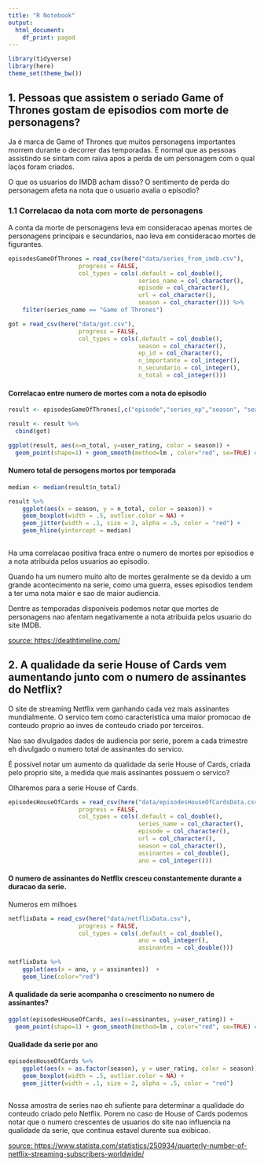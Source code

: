 ```yaml
---
title: "R Notebook"
output:
  html_document:
    df_print: paged
---
```


```r
library(tidyverse)
library(here)
theme_set(theme_bw())
```


## 1. Pessoas que assistem o seriado Game of Thrones gostam de episodios com morte de personagens?

Ja é marca de Game of Thrones que muitos personagens importantes morrem durante o decorrer das temporadas.
É normal que as pessoas assistindo se sintam com raiva apos a perda de um personagem com o qual laços foram
criados. 

O que os usuarios do IMDB acham disso? O sentimento de perda do personagem afeta na nota que o usuario avalia o episodio?

### 1.1 Correlacao da nota com morte de personagens

A conta da morte de personagens leva em consideracao apenas mortes de personagens principais e secundarios,
nao leva em consideracao mortes de figurantes.


```r
episodesGameOfThrones = read_csv(here("data/series_from_imdb.csv"), 
                    progress = FALSE,
                    col_types = cols(.default = col_double(), 
                                     series_name = col_character(), 
                                     episode = col_character(), 
                                     url = col_character(),
                                     season = col_character())) %>% 
    filter(series_name == "Game of Thrones") 
```


```r
got = read_csv(here("data/got.csv"), 
                    progress = FALSE,
                    col_types = cols(.default = col_double(), 
                                     season = col_character(), 
                                     ep_id = col_character(), 
                                     n_importante = col_integer(),
                                     n_secundario = col_integer(),
                                     n_total = col_integer()))
```


#### Correlacao entre numero de mortes com a nota do episodio

```r

result <- episodesGameOfThrones[,c("episode","series_ep","season", "season_ep", "user_rating")]

result <- result %>% 
  cbind(got)

ggplot(result, aes(x=n_total, y=user_rating, color = season)) +
  geom_point(shape=1) + geom_smooth(method=lm , color="red", se=TRUE) # Add linear regression line 
```

#### Numero total de persogens mortos por temporada
```r

median <- median(result$n_total)

result %>% 
    ggplot(aes(x = season, y = n_total, color = season)) + 
    geom_boxplot(width = .5, outlier.color = NA) +
    geom_jitter(width = .1, size = 2, alpha = .5, color = "red") +
    geom_hline(yintercept = median) 
    
```

Ha uma correlacao positiva fraca entre o numero de mortes por episodios e a nota atribuida pelos usuarios ao episodio.

Quando ha um numero muito alto de mortes geralmente se da devido a um grande acontecimento na serie, 
como uma guerra, esses episodios tendem a ter uma nota maior e sao de maior audiencia. 

Dentre as temporadas disponiveis podemos notar que mortes de personagens nao afentam negativamente
a nota atribuida pelos usuario do site IMDB.

[source: https://deathtimeline.com/](https://deathtimeline.com/)

## 2. A qualidade da serie House of Cards vem aumentando junto com o numero de assinantes do Netflix?

O site de streaming Netflix vem ganhando cada vez mais assinantes mundialmente. O servico tem como caracteristica uma maior promocao de conteudo proprio ao inves de conteudo criado por terceiros. 

Nao sao divulgados dados de audiencia por serie, porem a cada trimestre eh divulgado o numero total de assinantes do servico.

É possivel notar um aumento da qualidade da serie House of Cards, criada pelo proprio site, a medida que mais assinantes possuem o servico?

Olharemos para a serie House of Cards.


```r

episodesHouseOfCards = read_csv(here("data/episodesHouseOfCardsData.csv"), 
                    progress = FALSE,
                    col_types = cols(.default = col_double(), 
                                     series_name = col_character(), 
                                     episode = col_character(), 
                                     url = col_character(),
                                     season = col_character(),
                                     assinantes = col_double(),
                                     ano = col_integer()))


```

#### O numero de assinantes do Netflix cresceu constantemente durante a duracao da serie.

Numeros em milhoes

```r
netflixData = read_csv(here("data/netflixData.csv"), 
                    progress = FALSE,
                    col_types = cols(.default = col_double(), 
                                     ano = col_integer(), 
                                     assinantes = col_double()))

netflixData %>% 
    ggplot(aes(x = ano, y = assinantes))  + 
    geom_line(color="red") 
```

#### A qualidade da serie acompanha o crescimento no numero de assinantes?

```r

ggplot(episodesHouseOfCards, aes(x=assinantes, y=user_rating)) +
  geom_point(shape=1) + geom_smooth(method=lm , color="red", se=TRUE) # Add linear regression line 
```


#### Qualidade da serie por ano
```r

episodesHouseOfCards %>% 
    ggplot(aes(x = as.factor(season), y = user_rating, color = season)) + 
    geom_boxplot(width = .5, outlier.color = NA) +
    geom_jitter(width = .1, size = 2, alpha = .5, color = "red") 
    
```


Nossa amostra de series nao eh sufiente para determinar a qualidade do conteudo criado pelo Netflix. Porem no caso de House of Cards podemos notar que o numero crescentes de usuarios do site nao influencia na qualidade da serie, que continua estavel durente sua exibicao.
 
[source: https://www.statista.com/statistics/250934/quarterly-number-of-netflix-streaming-subscribers-worldwide/](https://www.statista.com/statistics/250934/quarterly-number-of-netflix-streaming-subscribers-worldwide/) 